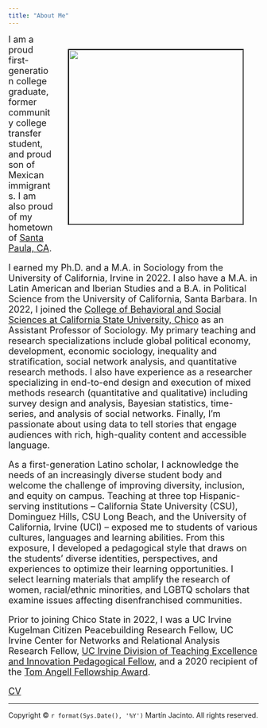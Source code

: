 ```yaml
---
title: "About Me"
---
```


<style>
.column-left{
  float: left;
  width: 33%;
  text-align: left;
}
.column-center{
  display: inline-block;
  width: 33%;
  text-align: center;
}
.column-right{
  float: right;
  width: 33%;
  text-align: right;
}
</style>

<figure_side style = "float: right">
<img src="images/mj.photo.2.jpg" width="350px" HSPACE=30 VSPACE=30 style="border:black; border-width:2px; border-style:inset;"/>
</figure_side>

<font size="4.5">I am a proud first-generation college graduate, former community college transfer student, and proud son of Mexican immigrants. I am also proud of my hometown of [Santa Paula, CA](https://spcity.org/).

I earned my Ph.D. and a M.A. in Sociology from the University of California, Irvine in 2022.  I also have a M.A. in Latin American and Iberian Studies and a B.A. in Political Science from the University of California, Santa Barbara. In 2022, I joined the [College of Behavioral and Social Sciences at California State University, Chico](https://catalog.csuchico.edu/colleges-departments/college-behavioral-social-sciences/sociology/#text) as an Assistant Professor of Sociology. My primary teaching and research specializations include global political economy, development, economic sociology, inequality and stratification, social network analysis, and quantitative research methods. I also have experience as a researcher specializing in end-to-end design and execution of mixed methods research (quantitative and qualitative) including survey design and analysis, Bayesian statistics, time-series, and analysis of social networks. Finally, I'm passionate about using data to tell stories that engage audiences with rich, high-quality content and accessible language.

As a first-generation Latino scholar, I acknowledge the needs of an increasingly diverse student body and welcome the challenge of improving diversity, inclusion, and equity on campus. Teaching at three top Hispanic-serving institutions – California State University (CSU), Dominguez Hills, CSU Long Beach, and the University of California, Irvine (UCI) – exposed me to students of various cultures, languages and learning abilities. From this exposure, I developed a pedagogical style that draws on the students’ diverse identities, perspectives, and experiences to optimize their learning opportunities. I select learning materials that amplify the research of women, racial/ethnic minorities, and LGBTQ scholars that examine issues affecting disenfranchised communities.  

Prior to joining Chico State in 2022, I was a UC Irvine Kugelman Citizen Peacebuilding Research Fellow, UC Irvine Center for Networks and Relational Analysis Research Fellow, [UC Irvine Division of Teaching Excellence and Innovation Pedagogical Fellow](https://dtei.uci.edu/opportunities/grads-postdocs/pedagogical-fellows-program/), and a 2020 recipient of the [Tom Angell Fellowship Award](https://inclusion.uci.edu/action-plan/mentoring/tom-angell-fellowship-award/). 

[CV](files/CV_mj.pdf)
</font>

----
<p>Copyright &copy; `r format(Sys.Date(), '%Y')` Martín Jacinto. All rights reserved.</p>